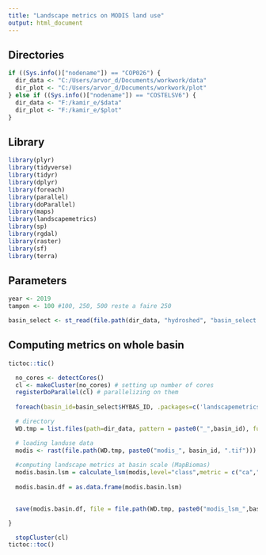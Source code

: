 ---
title: "Landscape metrics on MODIS land use"
output: html_document
---

## Directories

```{r }

if ((Sys.info()["nodename"]) == "COP026") {
  dir_data <- "C:/Users/arvor_d/Documents/workwork/data"
  dir_plot <- "C:/Users/arvor_d/Documents/workwork/plot"
} else if ((Sys.info()["nodename"]) == "COSTELSV6") {
  dir_data <- "F:/kamir_e/$data"
  dir_plot <- "F:/kamir_e/$plot"
}

```

## Library

```{r }

library(plyr)
library(tidyverse)
library(tidyr)
library(dplyr)
library(foreach)
library(parallel)
library(doParallel)
library(maps)
library(landscapemetrics)
library(sp)
library(rgdal)
library(raster)
library(sf)
library(terra)

```

## Parameters

```{r }

year <- 2019
tampon <- 100 #100, 250, 500 reste a faire 250

basin_select <- st_read(file.path(dir_data, "hydroshed", "basin_select.shp"))

```

## Computing metrics on whole basin

```{r }

tictoc::tic()

  no_cores <- detectCores()
  cl <- makeCluster(no_cores) # setting up number of cores
  registerDoParallel(cl) # parallelizing on them
  
  foreach(basin_id=basin_select$HYBAS_ID, .packages=c('landscapemetrics', 'terra', 'raster')) %dopar%  { 

  # directory
  WD.tmp = list.files(path=dir_data, pattern = paste0("_",basin_id), full.names = TRUE)[1]

  # loading landuse data
  modis <- rast(file.path(WD.tmp, paste0("modis_", basin_id, ".tif")))
  
  #computing landscape metrics at basin scale (MapBiomas)
  modis.basin.lsm = calculate_lsm(modis,level="class",metric = c("ca","pland","np"),directions =8)
  
  modis.basin.df = as.data.frame(modis.basin.lsm)
  

  save(modis.basin.df, file = file.path(WD.tmp, paste0("modis_lsm_",basin_id,".RData")))

}

  stopCluster(cl)
tictoc::toc()

```

